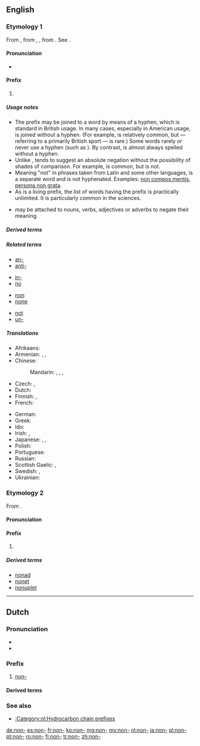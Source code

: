 {{also|non|nón}}
==English==

===Etymology 1===
From {{etyl|la|en}} {{m|la|non}}, from {{etyl|itc-ola|en}} {{m|la|noenu}}, {{m|la|noenum}}, from {{m|la|neoenum||not one}}. See {{m|en|none}}.

====Pronunciation====
* {{IPA|/ˈnɒn/|lang=en}}

====Prefix====
{{en-prefix}}

# {{non-gloss definition|Used in the sense of {{m|en|not}}, to negate the meaning of the word to which it is prefixed.}}

=====Usage notes=====
* The prefix {{m|en||non-}} may be joined to a word by means of a hyphen, which is standard in British usage. In many cases, especially in American usage, {{m|en||non-}} is joined without a hyphen. (For example, {{m|en|nonbaseball}} is relatively common, but {{m|en|noncricket}} &mdash; referring to a primarily British sport &mdash; is rare.) Some {{m|en||non-}} words rarely or never use a hyphen (such as {{m|en|nonentity}}). By contrast, {{m|en|un-}} is almost always spelled without a hyphen.
* Unlike {{m|en|un-}}, {{m|en||non-}} tends to suggest an absolute negation without the possibility of shades of comparison. For example, {{m|en||very [[unhelpful]]}} is common, but {{m|en||very [[nonhelpful]]}} is not.
* Meaning "not" in phrases taken from Latin and some other languages, {{m|en|non}} is a separate word and is not hyphenated. Examples: [[non compos mentis]], [[persona non grata]].
* As {{m|en||non-}} is a living prefix, the list of words having the prefix {{m|en||non-}} is practically unlimited. It is particularly common in the sciences.
* {{m|en||Non-}} may be attached to nouns, verbs, adjectives or adverbs to negate their meaning.

=====Derived terms=====
{{prefixsee|en}}

=====Related terms=====
{{rel-top4}}
* [[an-]]
* [[anti-]]
{{rel-mid4}}
* [[in-]]
* [[no]]
{{rel-mid4}}
* [[non]]
* [[none]]
{{rel-mid4}}
* [[not]]
* [[un-]]
{{rel-bottom}}

=====Translations=====
{{trans-top|not}}
* Afrikaans: {{t|af|nie-}}
* Armenian: {{t+|hy|ոչ}}, {{t|hy|չ-}}, {{t|hy|ան-}}
* Chinese:
*: Mandarin: {{t+|cmn|不|tr=bù-|sc=Hani}}, {{t+|cmn|非|tr=fēi-|sc=Hani}}, {{t+|cmn|無|sc=Hani}}, {{t+|cmn|无|tr=wú-|sc=Hani}}
* Czech: {{t+|cs|ne-}}, {{t|cs|mimo-}}
* Dutch: {{t|nl|niet-}}
* Finnish: {{t|fi|ei-}}, {{t+|fi|epä-}}
* French: {{t+|fr|non-}}
{{trans-mid}}
* German: {{t+|de|nicht-}}
* Greek: {{t+|el|μη}}
* Ido: {{t|io|ne-}}
* Irish: {{t|ga|mí-}}, {{t|ga|neamh-}}
* Japanese: {{t+|ja|非|tr=hi-|sc=Jpan}}, {{t+|ja|不|tr=fu-|sc=Jpan}}, {{t+|ja|無|tr=mu-|sc=Jpan}}
* Polish: {{t+|pl|nie-}}
* Portuguese: {{t+|pt|não|alt=não-}}
* Russian: {{t+|ru|не|alt=не-}}
* Scottish Gaelic: {{t|gd|mì-}}, {{t|gd|neo-}}
* Swedish: {{t|sv|icke-}}, {{t+|sv|o-}}
* Ukrainian: {{t+|uk|не|alt=не-}}
{{trans-bottom}}

===Etymology 2===
From {{etyl|la|en}} {{m|la|nona||nine}}.

====Pronunciation====
{{rfp|lang=en}}

====Prefix====
{{en-prefix}}

# {{form of|[[prevocalic]] form|nona-|lang=en}}

=====Derived terms=====
* [[nonad]]
* [[nonet]]
* [[nonuplet]]

----

==Dutch==

===Pronunciation===
* {{IPA|lang=nl|/noːn/}}
* {{audio|Nl-non-.ogg|Audio|lang=nl}}

===Prefix===
{{head|nl|prefix}}

# {{label|nl|hydrocarbon chain prefix}} [[#English|non-]]

====Derived terms====
{{prefixsee|nl}}

===See also===
* [[:Category:nl:Hydrocarbon chain prefixes]]

[[de:non-]]
[[es:non-]]
[[fr:non-]]
[[ko:non-]]
[[mg:non-]]
[[my:non-]]
[[nl:non-]]
[[ja:non-]]
[[pl:non-]]
[[pt:non-]]
[[ro:non-]]
[[fi:non-]]
[[tr:non-]]
[[zh:non-]]